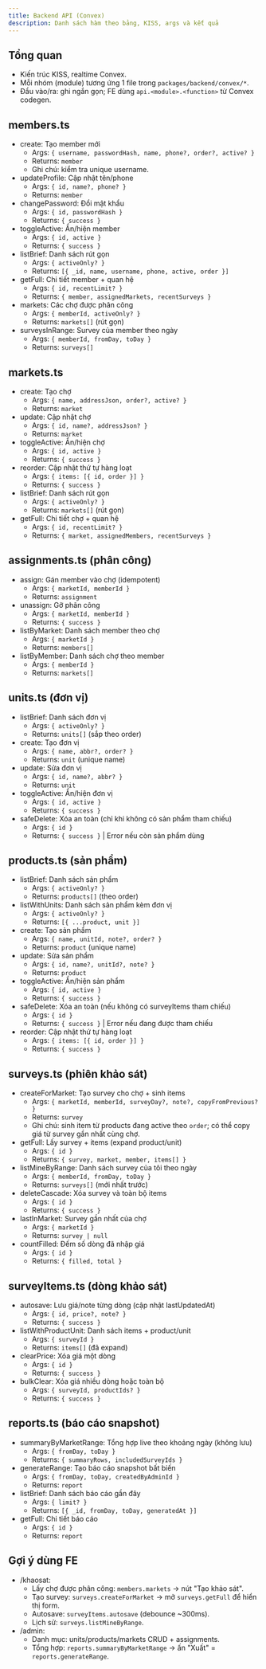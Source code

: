 ```yaml
---
title: Backend API (Convex)
description: Danh sách hàm theo bảng, KISS, args và kết quả
---
```


## Tổng quan

- Kiến trúc KISS, realtime Convex.
- Mỗi nhóm (module) tương ứng 1 file trong `packages/backend/convex/*`.
- Đầu vào/ra: ghi ngắn gọn; FE dùng `api.<module>.<function>` từ Convex codegen.

## members.ts

- create: Tạo member mới
  - Args: `{ username, passwordHash, name, phone?, order?, active? }`
  - Returns: `member`
  - Ghi chú: kiểm tra unique username.
- updateProfile: Cập nhật tên/phone
  - Args: `{ id, name?, phone? }`
  - Returns: `member`
- changePassword: Đổi mật khẩu
  - Args: `{ id, passwordHash }`
  - Returns: `{ success }`
- toggleActive: Ẩn/hiện member
  - Args: `{ id, active }`
  - Returns: `{ success }`
- listBrief: Danh sách rút gọn
  - Args: `{ activeOnly? }`
  - Returns: `[{ _id, name, username, phone, active, order }]`
- getFull: Chi tiết member + quan hệ
  - Args: `{ id, recentLimit? }`
  - Returns: `{ member, assignedMarkets, recentSurveys }`
- markets: Các chợ được phân công
  - Args: `{ memberId, activeOnly? }`
  - Returns: `markets[]` (rút gọn)
- surveysInRange: Survey của member theo ngày
  - Args: `{ memberId, fromDay, toDay }`
  - Returns: `surveys[]`

## markets.ts

- create: Tạo chợ
  - Args: `{ name, addressJson, order?, active? }`
  - Returns: `market`
- update: Cập nhật chợ
  - Args: `{ id, name?, addressJson? }`
  - Returns: `market`
- toggleActive: Ẩn/hiện chợ
  - Args: `{ id, active }`
  - Returns: `{ success }`
- reorder: Cập nhật thứ tự hàng loạt
  - Args: `{ items: [{ id, order }] }`
  - Returns: `{ success }`
- listBrief: Danh sách rút gọn
  - Args: `{ activeOnly? }`
  - Returns: `markets[]` (rút gọn)
- getFull: Chi tiết chợ + quan hệ
  - Args: `{ id, recentLimit? }`
  - Returns: `{ market, assignedMembers, recentSurveys }`

## assignments.ts (phân công)

- assign: Gán member vào chợ (idempotent)
  - Args: `{ marketId, memberId }`
  - Returns: `assignment`
- unassign: Gỡ phân công
  - Args: `{ marketId, memberId }`
  - Returns: `{ success }`
- listByMarket: Danh sách member theo chợ
  - Args: `{ marketId }`
  - Returns: `members[]`
- listByMember: Danh sách chợ theo member
  - Args: `{ memberId }`
  - Returns: `markets[]`

## units.ts (đơn vị)

- listBrief: Danh sách đơn vị
  - Args: `{ activeOnly? }`
  - Returns: `units[]` (sắp theo order)
- create: Tạo đơn vị
  - Args: `{ name, abbr?, order? }`
  - Returns: `unit` (unique name)
- update: Sửa đơn vị
  - Args: `{ id, name?, abbr? }`
  - Returns: `unit`
- toggleActive: Ẩn/hiện đơn vị
  - Args: `{ id, active }`
  - Returns: `{ success }`
- safeDelete: Xóa an toàn (chỉ khi không có sản phẩm tham chiếu)
  - Args: `{ id }`
  - Returns: `{ success }` | Error nếu còn sản phẩm dùng

## products.ts (sản phẩm)

- listBrief: Danh sách sản phẩm
  - Args: `{ activeOnly? }`
  - Returns: `products[]` (theo order)
- listWithUnits: Danh sách sản phẩm kèm đơn vị
  - Args: `{ activeOnly? }`
  - Returns: `[{ ...product, unit }]`
- create: Tạo sản phẩm
  - Args: `{ name, unitId, note?, order? }`
  - Returns: `product` (unique name)
- update: Sửa sản phẩm
  - Args: `{ id, name?, unitId?, note? }`
  - Returns: `product`
- toggleActive: Ẩn/hiện sản phẩm
  - Args: `{ id, active }`
  - Returns: `{ success }`
- safeDelete: Xóa an toàn (nếu không có surveyItems tham chiếu)
  - Args: `{ id }`
  - Returns: `{ success }` | Error nếu đang được tham chiếu
- reorder: Cập nhật thứ tự hàng loạt
  - Args: `{ items: [{ id, order }] }`
  - Returns: `{ success }`

## surveys.ts (phiên khảo sát)

- createForMarket: Tạo survey cho chợ + sinh items
  - Args: `{ marketId, memberId, surveyDay?, note?, copyFromPrevious? }`
  - Returns: `survey`
  - Ghi chú: sinh item từ products đang active theo `order`; có thể copy giá từ survey gần nhất cùng chợ.
- getFull: Lấy survey + items (expand product/unit)
  - Args: `{ id }`
  - Returns: `{ survey, market, member, items[] }`
- listMineByRange: Danh sách survey của tôi theo ngày
  - Args: `{ memberId, fromDay, toDay }`
  - Returns: `surveys[]` (mới nhất trước)
- deleteCascade: Xóa survey và toàn bộ items
  - Args: `{ id }`
  - Returns: `{ success }`
- lastInMarket: Survey gần nhất của chợ
  - Args: `{ marketId }`
  - Returns: `survey | null`
- countFilled: Đếm số dòng đã nhập giá
  - Args: `{ id }`
  - Returns: `{ filled, total }`

## surveyItems.ts (dòng khảo sát)

- autosave: Lưu giá/note từng dòng (cập nhật lastUpdatedAt)
  - Args: `{ id, price?, note? }`
  - Returns: `{ success }`
- listWithProductUnit: Danh sách items + product/unit
  - Args: `{ surveyId }`
  - Returns: `items[]` (đã expand)
- clearPrice: Xóa giá một dòng
  - Args: `{ id }`
  - Returns: `{ success }`
- bulkClear: Xóa giá nhiều dòng hoặc toàn bộ
  - Args: `{ surveyId, productIds? }`
  - Returns: `{ success }`

## reports.ts (báo cáo snapshot)

- summaryByMarketRange: Tổng hợp live theo khoảng ngày (không lưu)
  - Args: `{ fromDay, toDay }`
  - Returns: `{ summaryRows, includedSurveyIds }`
- generateRange: Tạo báo cáo snapshot bất biến
  - Args: `{ fromDay, toDay, createdByAdminId }`
  - Returns: `report`
- listBrief: Danh sách báo cáo gần đây
  - Args: `{ limit? }`
  - Returns: `[{ _id, fromDay, toDay, generatedAt }]`
- getFull: Chi tiết báo cáo
  - Args: `{ id }`
  - Returns: `report`

## Gợi ý dùng FE

- /khaosat:
  - Lấy chợ được phân công: `members.markets` -> nút "Tạo khảo sát".
  - Tạo survey: `surveys.createForMarket` -> mở `surveys.getFull` để hiển thị form.
  - Autosave: `surveyItems.autosave` (debounce ~300ms).
  - Lịch sử: `surveys.listMineByRange`.
- /admin:
  - Danh mục: units/products/markets CRUD + assignments.
  - Tổng hợp: `reports.summaryByMarketRange` -> ấn "Xuất" = `reports.generateRange`.